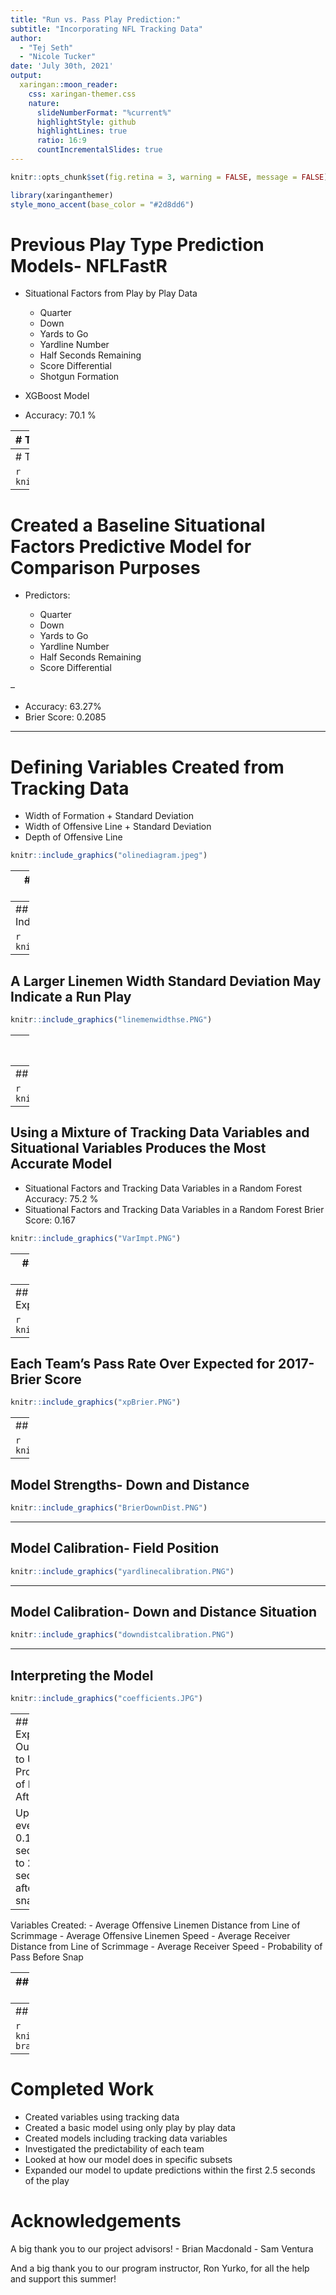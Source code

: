 ```yaml
---
title: "Run vs. Pass Play Prediction:"
subtitle: "Incorporating NFL Tracking Data"
author: 
  - "Tej Seth"
  - "Nicole Tucker"
date: 'July 30th, 2021'
output:
  xaringan::moon_reader:
    css: xaringan-themer.css
    nature:
      slideNumberFormat: "%current%"
      highlightStyle: github
      highlightLines: true
      ratio: 16:9
      countIncrementalSlides: true
---
```

```r
knitr::opts_chunk$set(fig.retina = 3, warning = FALSE, message = FALSE)
```

```r
library(xaringanthemer)
style_mono_accent(base_color = "#2d8dd6")
```

# Previous Play Type Prediction Models- NFLFastR

- Situational Factors from Play by Play Data
  - Quarter
  - Down
  - Yards to Go
  - Yardline Number
  - Half Seconds Remaining  
  - Score Differential
  - Shotgun Formation

- XGBoost Model

- Accuracy: 70.1 %

---
# The Data

```r
library(tidyverse)
library(tidymodels)
library(vip)
library(data.table)
library(ggthemes)

```

```r
#Load Tabular Data
plays <- read_csv("Data/plays.csv")
players <- read_csv("Data/players.csv")
games <- read_csv("Data/games.csv")

#FastR Data
pbp_17 <- nflfastR::load_pbp(2017)

#Single Tracking File
tracking_game_2017090700 <- read_csv("Data/tracking_gameId_2017090700.csv")
  
##Reading All tracking data

#weeks of NFL season'
ID <- c("090700", "091000", "091001", "091002", "091003", "091004", "091005", "091007", "091008", "091009", "091010",
        "091011", "091012", "091100", "091101", "091400", "091700", "091701", "091702", "091703", "091704","091705",
        "091706", "091707", "091708", "091709","091710", "091711", "091712", "091713", "091800", "092100", "092401",
        "092402", "092403", "092404", "092405", "092406", "092407","092408", "092409", "092410", "092411", "092412",
        "092413", "092500", "092800", "100100", "100101", "100102", "100103", "100104", "100105", "100106","100107",
        "100108", "100109", "100110", "100111", "100112", "100113", "100200", "100500", "100800", "100801","100802", 
        "100803", "100804", "100805", "100806", "100807", "100808", "100809", "100810", "100811", "100900", "101200",
        "101500","101501", "101502", "101503", "101504", "101505", "101506", "101507", "101508", "101509", "101510",
        "101511", "101600")

#blank dataframe to store tracking data
df_tracking <- list()

#iterating through all weeks
for(i in 1:length(ID)){
  
  #temperory dataframe used for reading week for given iteration
  df_tracking_temp <- read_csv(paste0("Data/tracking_gameId_2017",ID[i],".csv"),
                               col_types = cols())
  
  df_tracking[[i]] <- df_tracking_temp
  
}

tracking <- rbindlist(df_tracking)

```

NFL 2017 Tracking Data Week 1 Through Week 6 

Corresponding NFL Play by Play, Games and Players Data

NFL FastR 2017 Play by Play Data



```r
library(gt)
tracking %>% slice_head(n = 5) %>% select(nflId, x, y, dir, dis, s, event,displayName, frame.id, playId, gameId) %>% gt()
```


---
# The Data

```r
knitr::include_graphics("BDB_Schema.png")
```

---

# Created a Baseline Situational Factors Predictive Model for Comparison Purposes

- Predictors:

  - Quarter
  - Down
  - Yards to Go
  - Yardline Number
  - Half Seconds Remaining  
  - Score Differential
  
--

- Accuracy: 63.27%
- Brier Score: 0.2085

---

# Defining Variables Created from Tracking Data

- Width of Formation + Standard Deviation
- Width of Offensive Line + Standard Deviation 
- Depth of Offensive Line


```r
knitr::include_graphics("olinediagram.jpeg")
```

---
# Defining Variables Created from Tracking Data

- Width of Formation + Standard Deviation
- Width of Offensive Line + Standard Deviation 
- Depth of Offensive Line
- Deep Backfield RB- Indicator Variable
- QB Position (Under Center, Shotgun, Pistol)
- Personnel (Number of WRs, RBs, TEs)
- Fullback- Indicator Variable
- Maximum Wide Receiver Distance Off Line of Scrimmage
- Man in Motion- Indicator Variable
- Tight End Starting Near Ball- Indicator Variable


```r
knitr::include_graphics("setdiagram.jpeg")
```

---
## A Larger Formation Width May Indicate a Pass Play

```r
knitr::include_graphics("width.png")
```

---
## A Larger Linemen Width Standard Deviation May Indicate a Run Play

```r
knitr::include_graphics("linemenwidthse.PNG")
```


---
## Using a Larger Sample Size to Model Expected Pass for Situational Factors

- Trained model on 2012-2017 NFLFastR Play by Play Situational Data
- Created a Situational Expected Pass Variable

```r
knitr::include_graphics("DownYardlinePROE.PNG")
```

---
## Comparing Model Types

```r
knitr::include_graphics("CompareChart.jpeg")
```

---
## Using a Mixture of Tracking Data Variables and Situational Variables Produces the Most Accurate Model

- Situational Factors and Tracking Data Variables in a Random Forest Accuracy: 75.2 %
- Situational Factors and Tracking Data Variables in a Random Forest Brier Score: 0.167

```r
knitr::include_graphics("VarImpt.PNG")
```


---
##  The Predictability of Play Type Varies by Team

```r
knitr::include_graphics("Predictability.PNG")
```


---
## Each Team's Pass Rate Over Expected for 2017- Accuracy

```r
knitr::include_graphics("PROE.PNG")
```

---

## Each Team's Pass Rate Over Expected for 2017- Brier Score

```r
knitr::include_graphics("xpBrier.PNG")
```

---
## Mixed Effects Model- Effect of Team

```r
knitr::include_graphics("mixedeffects.PNG")
```
---

## Model Strengths- Down and Distance

```r
knitr::include_graphics("BrierDownDist.PNG")
```


---

## Model Calibration- Field Position 

```r
knitr::include_graphics("yardlinecalibration.PNG")
```

---

## Model Calibration- Down and Distance Situation

```r
knitr::include_graphics("downdistcalibration.PNG")
```

---

## Interpreting the Model

```r
knitr::include_graphics("coefficients.JPG")
```

---
## Expanding Our Model to Update Probability of Pass After Snap

Updates every 0.10 of a second up to 2.5 seconds after the snap

--

Variables Created:
- Average Offensive Linemen Distance from Line of Scrimmage
- Average Offensive Linemen Speed
- Average Receiver Distance from Line of Scrimmage
- Average Receiver Speed
- Probability of Pass Before Snap

---
## Average Prediction Accuracy Every 1/10 Second

```r
knitr::include_graphics("avgaccovertime.jpeg")
```

---
## Single Play Probabilities

```r
knitr::include_graphics("final-brady.gif")
```

---

# Completed Work

- Created variables using tracking data
- Created a basic model using only play by play data
- Created models including tracking data variables
- Investigated the predictability of each team
- Looked at how our model does in specific subsets
- Expanded our model to update predictions within the first 2.5 seconds of the play

# Acknowledgements
A big thank you to our project advisors!
- Brian Macdonald
- Sam Ventura

And a big thank you to our program instructor, Ron Yurko, for all the help and support this summer!


